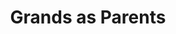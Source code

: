 ---
title: Grands as Parents
description: Nonprofit organization for nontraditional grandparents raising young children
image: /assets/images/grands-as-parents.jpg
---